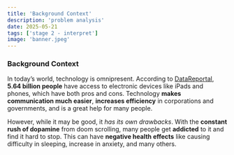 ```yaml
---
title: 'Background Context'
description: 'problem analysis'
date: 2025-05-21
tags: ['stage 2 - interpret']
image: 'banner.jpeg'
---
```

### Background Context

In today’s world, technology is omnipresent. According to <a href="https://datareportal.com/global-digital-overview#:~:text=There%20are%205.64%20billion%20internet,higher%20in%20many%20developing%20economies." target="_blank" rel="noopener noreferrer">DataReportal</a>, **5.64 billion people** have access to electronic devices like iPads and phones, which have both pros and cons. Technology **makes communication much easier**, **increases efficiency** in corporations and governments, and is a great help for many people.

However, while it may be good, it _has its own drawbacks_. With the **constant rush of dopamine** from doom scrolling, many people get **addicted** to it and find it hard to stop. This can have **negative health effects** like causing difficulty in sleeping, increase in anxiety, and many others.